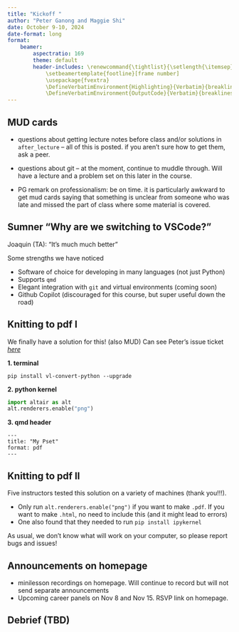 ```yaml
---
title: "Kickoff "
author: "Peter Ganong and Maggie Shi"
date: October 9-10, 2024
date-format: long
format: 
    beamer:
        aspectratio: 169
        theme: default
        header-includes: \renewcommand{\tightlist}{\setlength{\itemsep}{3ex}\setlength{\parskip}{0pt}}
            \setbeamertemplate{footline}[frame number]
            \usepackage{fvextra}
            \DefineVerbatimEnvironment{Highlighting}{Verbatim}{breaklines,commandchars=\\\{\}}
            \DefineVerbatimEnvironment{OutputCode}{Verbatim}{breaklines,commandchars=\\\{\}}
---
```


## MUD cards

* questions about getting lecture notes before class and/or solutions in `after_lecture` -- all of this is posted. if you aren't sure how to get them, ask a peer.
    
* questions about git -- at the moment, continue to muddle through. Will have a lecture and a problem set on this later in the course.

* PG remark on professionalism: be on time. it is particularly awkward to get mud cards saying that something is unclear from someone who was late and missed the part of class where some material is covered. 

## Sumner "Why are we switching to VSCode?"

Joaquin (TA): "It's much much better"

Some strengths we have noticed

* Software of choice for developing in many languages (not just Python)
* Supports `qmd`
* Elegant integration with `git` and virtual environments (coming soon)
* Github Copilot (discouraged for this course, but super useful down the road)

## Knitting to pdf I

We finally have a solution for this! (also MUD) Can see Peter's issue ticket *[here](https://github.com/vega/vl-convert/issues/183)*

**1. terminal**
```{}
pip install vl-convert-python --upgrade
```

**2. python kernel**
```python
import altair as alt
alt.renderers.enable("png")
```

**3. qmd header**
```{}
---
title: "My Pset"
format: pdf
---
```

## Knitting to pdf II

Five instructors tested this solution on a variety of machines (thank you!!!). 

* Only run `alt.renderers.enable("png")` if you want to make `.pdf`. If you want to make `.html`, no need to include this (and it might lead to errors)
* One also found that they needed to run `pip install ipykernel`

As usual, we don't know what will work on your computer, so please report bugs and issues!

## Announcements on homepage

* minilesson recordings on homepage. Will continue to record but will not send separate announcements
* Upcoming career panels on Nov 8 and Nov 15. RSVP link on homepage.

## Debrief (TBD)